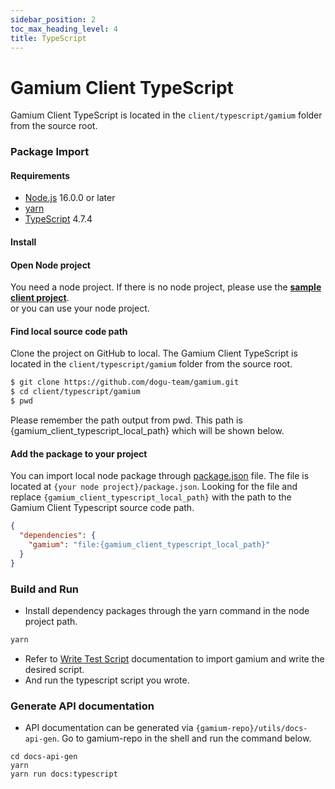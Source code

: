 ```yaml
---
sidebar_position: 2
toc_max_heading_level: 4
title: TypeScript
---
```


# Gamium Client TypeScript

Gamium Client TypeScript is located in the `client/typescript/gamium` folder from the source root.

### Package Import

#### Requirements

- [Node.js](https://nodejs.org) 16.0.0 or later
- [yarn](https://yarnpkg.com/)
- [TypeScript](https://www.typescriptlang.org/) 4.7.4

#### Install

#### Open Node project

You need a node project. If there is no node project, please use the [**sample client project**](https://github.com/dogu-team/gamium-unity-samples/tree/main/client/typescript).  
or you can use your node project.

#### Find local source code path

Clone the project on GitHub to local.
The Gamium Client TypeScript is located in the `client/typescript/gamium` folder from the source root.

```sh
$ git clone https://github.com/dogu-team/gamium.git
$ cd client/typescript/gamium
$ pwd
```

Please remember the path output from pwd. This path is {gamium_client_typescript_local_path} which will be shown below.

#### Add the package to your project

You can import local node package through [package.json](https://docs.npmjs.com/cli/v9/configuring-npm/package-json) file.
The file is located at `{your node project}/package.json`.
Looking for the file and replace `{gamium_client_typescript_local_path}` with the path to the Gamium Client Typescript source code path.

```json
{
  "dependencies": {
    "gamium": "file:{gamium_client_typescript_local_path}"
  }
}
```

### Build and Run

- Install dependency packages through the yarn command in the node project path.

```sh
yarn
```

- Refer to [Write Test Script](../../client/write-testscript) documentation to import gamium and write the desired script.
- And run the typescript script you wrote.

### Generate API documentation

- API documentation can be generated via `{gamium-repo}/utils/docs-api-gen`. Go to gamium-repo in the shell and run the command below.

```
cd docs-api-gen
yarn
yarn run docs:typescript
```
